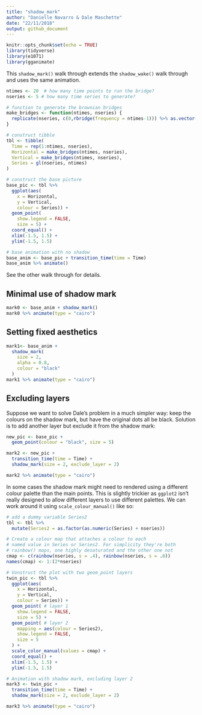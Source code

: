 ```yaml
---
title: "shadow_mark"
author: "Danielle Navarro & Dale Maschette"
date: "22/11/2018"
output: github_document
---
```


```r
knitr::opts_chunk$set(echo = TRUE)
library(tidyverse)
library(e1071)
library(gganimate)
```


This `shadow_mark()` walk through extends the `shadow_wake()` walk through and uses the same animation. 

```r
ntimes <- 20  # how many time points to run the bridge?
nseries <- 5 # how many time series to generate?

# function to generate the brownian bridges
make_bridges <- function(ntimes, nseries) {
  replicate(nseries, c(0,rbridge(frequency = ntimes-1))) %>% as.vector()
}

# construct tibble
tbl <- tibble(
  Time = rep(1:ntimes, nseries),
  Horizontal = make_bridges(ntimes, nseries),
  Vertical = make_bridges(ntimes, nseries),
  Series = gl(nseries, ntimes)
)

# construct the base picture
base_pic <- tbl %>%
  ggplot(aes(
    x = Horizontal, 
    y = Vertical, 
    colour = Series)) + 
  geom_point(
    show.legend = FALSE,
    size = 5) + 
  coord_equal() + 
  xlim(-1.5, 1.5) + 
  ylim(-1.5, 1.5)

# base animation with no shadow
base_anim <- base_pic + transition_time(time = Time) 
base_anim %>% animate()
```

See the other walk through for details. 

## Minimal use of shadow mark

```r
mark0 <- base_anim + shadow_mark()
mark0 %>% animate(type = "cairo")
```

## Setting fixed aesthetics

```r
mark1<- base_anim + 
  shadow_mark(
    size = 2, 
    alpha = 0.8,
    colour = "black"
  )
mark1 %>% animate(type = "cairo")
```

## Excluding layers

Suppose we want to solve Dale's problem in a much simpler way: keep the colours on the shadow mark, but have the original dots all be black. Solution is to add another layer but exclude it from the shadow mark:

```r
new_pic <- base_pic + 
  geom_point(colour = "black", size = 5)

mark2 <- new_pic + 
  transition_time(time = Time) + 
  shadow_mark(size = 2, exclude_layer = 2)

mark2 %>% animate(type = "cairo")
```

In some cases the shadow mark might need to rendered using a different colour palette than the main points. This is slightly trickier as `ggplot2` isn't really designed to allow different layers to use different palettes. We can work around it using `scale_colour_manual()` like so:

```r
# add a dummy variable Series2
tbl <- tbl %>% 
  mutate(Series2 = as.factor(as.numeric(Series) + nseries))

# Create a colour map that attaches a colour to each 
# named value in Series or Series2. For simplicity they're both
# rainbow() maps, one highly desaturated and the other one not
cmap <- c(rainbow(nseries, s = .4), rainbow(nseries, s = .8))
names(cmap) <- 1:(2*nseries)

# Vonstruct the plot with two geom_point layers
twin_pic <- tbl %>%
  ggplot(aes(
    x = Horizontal, 
    y = Vertical, 
    colour = Series)) + 
  geom_point( # layer 1
    show.legend = FALSE,
    size = 5) +
  geom_point( # layer 2
    mapping = aes(colour = Series2),
    show.legend = FALSE,
    size = 5    
  ) +
  scale_color_manual(values = cmap) +
  coord_equal() + 
  xlim(-1.5, 1.5) + 
  ylim(-1.5, 1.5)

# Animation with shadow mark, excluding layer 2
mark3 <- twin_pic + 
  transition_time(time = Time) +
  shadow_mark(size = 2, exclude_layer = 2)

mark3 %>% animate(type = "cairo")
```


